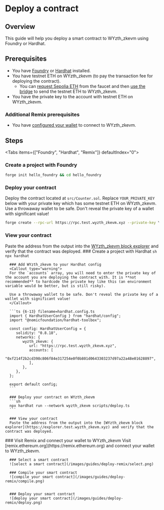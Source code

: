 
# Deploy a contract

## Overview

This guide will help you deploy a smart contract to WYzth_zkevm using Foundry or Hardhat.

## Prerequisites

- You have [Foundry](https://book.getfoundry.sh/getting-started/installation) or [Hardhat](https://hardhat.org/hardhat-runner/docs/getting-started#quick-start) installed.
- You have testnet ETH on WYzth_zkevm (to pay the transaction fee for deploying the contract).
   - You can [request Sepolia ETH](/docs/guides/receive-tokens#receive-sepolia-eth) from the faucet and then [use the bridge](/docs/guides/use-the-bridge) to send the testnet ETH to WYzth_zkevm.
- You have the private key to the account with testnet ETH on WYzth_zkevm.

### Additional Remix prerequisites
- You have [configured your wallet](/docs/guides/configure-your-wallet) to connect to WYzth_zkevm.

## Steps

<Tabs items={["Foundry", "Hardhat", "Remix"]} defaultIndex="0">
  <Tab>
   <Steps>
   ### Create a project with Foundry
   ```sh
   forge init hello_foundry && cd hello_foundry
   ```

   ### Deploy your contract
   Deploy the contract located at `src/Counter.sol`. Replace `YOUR_PRIVATE_KEY` below with your private key which has some testnet ETH on WYzth_zkevm.
   <Callout type="warning">
   Use a throwaway wallet to be safe. Don't reveal the private key of a wallet with significant value!
   </Callout>

   ```sh
   forge create --rpc-url https://rpc.test.wyzth_zkevm.xyz --private-key YOUR_PRIVATE_KEY src/Counter.sol:Counter
   ```

   ### View your contract
   Paste the address from the output into the [WYzth_zkevm block explorer](https://explorer.test.wyzth_zkevm.xyz) and verify that the contract was deployed.
   </Steps>
  </Tab>
  <Tab>
   <Steps>
      ### Create a project with Hardhat
      ```sh
      npx hardhat
      ```

      ### Add WYzth_zkevm to your Hardhat config
      <Callout type="warning">
      For the `accounts` array, you will need to enter the private key of the account you are deploying the contract with. It is **not recommended** to hardcode the private key like this (an environment variable would be better, but is still risky).

      Use a throwaway wallet to be safe. Don't reveal the private key of a wallet with significant value!
      </Callout>

      ```ts {6-13} filename=hardhat.config.ts
      import { HardhatUserConfig } from "hardhat/config";
      import "@nomicfoundation/hardhat-toolbox";

      const config: HardhatUserConfig = {
         solidity: "0.8.18",
         networks: {
            wyzth_zkevm: {
               url: "https://rpc.test.wyzth_zkevm.xyz",
               accounts: [
                  "0xf214f2b2cd398c806f84e317254e0f0b801d0643303237d97a22a48e01628897",
               ],
            },
         },
      };

      export default config;
      ```

      ### Deploy your contract on WYzth_zkevm
      ```sh
      npx hardhat run --network wyzth_zkevm scripts/deploy.ts
      ```

      ### View your contract
      Paste the address from the output into the [WYzth_zkevm block explorer](https://explorer.test.wyzth_zkevm.xyz) and verify that the contract was deployed.
   </Steps>
  </Tab>
  <Tab>
   <Steps>
      ### Visit Remix and connect your wallet to WYzth_zkevm
      Visit [remix.ethereum.org](https://remix.ethereum.org) and connect your wallet to WYzth_zkevm.

      ### Select a smart contract
      ![select a smart contract](/images/guides/deploy-remix/select.png)

      ### Compile your smart contract
      ![compile your smart contract](/images/guides/deploy-remix/compile.png)


      ### Deploy your smart contract
      ![deploy your smart contract](/images/guides/deploy-remix/deploy.png)
   </Steps>
  </Tab>
</Tabs>
